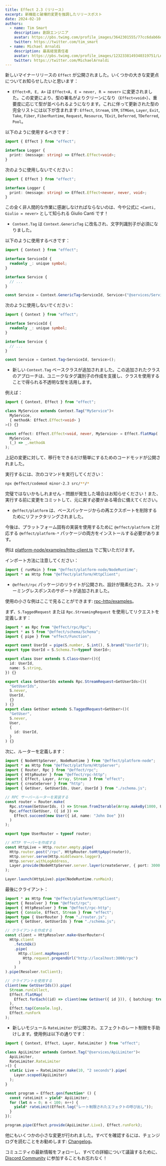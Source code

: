 ```yaml
---
title: Effect 2.3 (リリース)
excerpt: 新機能と破壊的変更を強調したリリースポスト
date: 2024-02-10
authors:
  - name: Tim Smart
    description: 創設エンジニア
    avatar: https://pbs.twimg.com/profile_images/3642301555/77cc6dab66dc94fdd77e503fd6d1c1cf_400x400.jpeg
    twitter: https://twitter.com/tim_smart
  - name: Michael Arnaldi
    description: 最高経営責任者
    avatar: https://pbs.twimg.com/profile_images/1232338149340319751/Ln9nNWyk_400x400.jpg
    twitter: https://twitter.com/MichaelArnaldi
---
```


新しいマイナーリリースの `Effect` が公開されました。いくつかの大きな変更点についてお知らせしたいと思います：

- `Effect<R, E, A>` は `Effect<A, E = never, R = never>` に変更されました。この変更により、型の署名がよりクリーンになり（`Effect<void>`）、重要度に応じて型が並べられるようになります。これに伴って更新された型の完全リストには以下が含まれます: `Effect`, `Stream`, `STM`, `STMGen`, `Layer`, `Exit`, `Take`, `Fiber`, `FiberRuntime`, `Request`, `Resource`, `TExit`, `Deferred`, `TDeferred`, `Pool`。

以下のように使用するべきです：

```ts
import { Effect } from "effect";

interface Logger {
  print: (message: string) => Effect.Effect<void>;
}
```

次のように使用しないでください：

```ts
import { Effect } from "effect";

interface Logger {
  print: (message: string) => Effect.Effect<never, never, void>;
}
```

この全く非人間的な作業に感謝しなければならないのは、今や公式に `<Canti, Giulio = never>` として知られる Giulio Canti です！

- `Context.Tag` は `Context.GenericTag` に改名され、文字列識別子が必須になりました。

以下のように使用するべきです：

```ts
import { Context } from "effect";

interface ServiceId {
  readonly _: unique symbol;
}

interface Service {
  // ...
}

const Service = Context.GenericTag<ServiceId, Service>("@services/Service");
```

次のように使用しないでください：

```ts
import { Context } from "effect";

interface ServiceId {
  readonly _: unique symbol;
}

interface Service {
  // ...
}

const Service = Context.Tag<ServiceId, Service>();
```

- 新しい `Context.Tag` ベースクラスが追加されました。この追加されたクラスのアプローチは、ユニークなタグ識別子の作成を支援し、クラスを使用することで得られる不透明な型を活用します。

例えば：

```ts
import { Context, Effect } from "effect";

class MyService extends Context.Tag("MyService")<
  MyService,
  { methodA: Effect.Effect<void> }
>() {}

const effect: Effect.Effect<void, never, MyService> = Effect.flatMap(
  MyService,
  (_) => _.methodA
);
```

上記の変更に対して、移行をできるだけ簡単にするためのコードモッドが公開されました。

実行するには、次のコマンドを実行してください：

```bash
npx @effect/codemod minor-2.3 src/**/*
```

完璧ではないかもしれません - 問題が発生した場合はお知らせください！また、実行する前に変更をコミットして、元に戻す必要がある場合に備えてください。

- `@effect/platform` は、ベースパッケージからの再エクスポートを削除するためにリファクタリングされました。

今後は、プラットフォーム固有の実装を使用するために `@effect/platform` と対応する `@effect/platform-*` パッケージの両方をインストールする必要があります。

例は [platform-node/examples/http-client.ts](https://github.com/Effect-TS/effect/blob/main/packages/platform-node/examples/http-client.ts) でご覧いただけます。

インポート方法に注意してください：

```ts
import { runMain } from "@effect/platform-node/NodeRuntime";
import * as Http from "@effect/platform/HttpClient";
```

- `@effect/rpc` パッケージのリライトが公開され、設計が簡素化され、ストリーミングレスポンスのサポートが追加されました。

使用の小さな例はここで見ることができます: [rpc-http/examples](https://github.com/Effect-TS/effect/tree/main/packages/rpc-http/examples)。

まず、`S.TaggedRequest` または `Rpc.StreamingRequest` を使用してリクエストを定義します：

```ts filename="schema.ts"
import * as Rpc from "@effect/rpc/Rpc";
import * as S from "@effect/schema/Schema";
import { pipe } from "effect/Function";

export const UserId = pipe(S.number, S.int(), S.brand("UserId"));
export type UserId = S.Schema.To<typeof UserId>;

export class User extends S.Class<User>()({
  id: UserId,
  name: S.string,
}) {}

export class GetUserIds extends Rpc.StreamRequest<GetUserIds>()(
  "GetUserIds",
  S.never,
  UserId,
  {}
) {}
export class GetUser extends S.TaggedRequest<GetUser>()(
  "GetUser",
  S.never,
  User,
  {
    id: UserId,
  }
) {}
```

次に、ルーターを定義します：

```ts filename="router.ts"
import { NodeHttpServer, NodeRuntime } from "@effect/platform-node";
import * as Http from "@effect/platform/HttpServer";
import { Router, Rpc } from "@effect/rpc";
import { HttpRouter } from "@effect/rpc-http";
import { Effect, Layer, Array, Stream } from "effect";
import { createServer } from "http";
import { GetUser, GetUserIds, User, UserId } from "./schema.js";

// RPC サーバールーターを実装する
const router = Router.make(
  Rpc.stream(GetUserIds, () => Stream.fromIterable(Array.makeBy(1000, UserId))),
  Rpc.effect(GetUser, ({ id }) =>
    Effect.succeed(new User({ id, name: "John Doe" }))
  )
);

export type UserRouter = typeof router;

// HTTP サーバーを作成する
const HttpLive = Http.router.empty.pipe(
  Http.router.post("/rpc", HttpRouter.toHttpApp(router)),
  Http.server.serve(Http.middleware.logger),
  Http.server.withLogAddress,
  Layer.provide(NodeHttpServer.server.layer(createServer, { port: 3000 }))
);

Layer.launch(HttpLive).pipe(NodeRuntime.runMain);
```

最後にクライアント：

```ts
import * as Http from "@effect/platform/HttpClient";
import { Resolver } from "@effect/rpc";
import { HttpResolver } from "@effect/rpc-http";
import { Console, Effect, Stream } from "effect";
import type { UserRouter } from "./router.js";
import { GetUser, GetUserIds } from "./schema.js";

// クライアントを作成する
const client = HttpResolver.make<UserRouter>(
  Http.client
    .fetchOk()
    .pipe(
      Http.client.mapRequest(
        Http.request.prependUrl("http://localhost:3000/rpc")
      )
    )
).pipe(Resolver.toClient);

// クライアントを使用する
client(new GetUserIds()).pipe(
  Stream.runCollect,
  Effect.flatMap(
    Effect.forEach((id) => client(new GetUser({ id })), { batching: true })
  ),
  Effect.tap(Console.log),
  Effect.runFork
);
```

- 新しいモジュール `RateLimiter` が公開され、エフェクトのレート制限を手助けします。使用例は以下の通りです：

```ts
import { Context, Effect, Layer, RateLimiter } from "effect";

class ApiLimiter extends Context.Tag("@services/ApiLimiter")<
  ApiLimiter,
  RateLimiter.RateLimiter
>() {
  static Live = RateLimiter.make(10, "2 seconds").pipe(
    Layer.scoped(ApiLimiter)
  );
}

const program = Effect.gen(function* () {
  const rateLimit = yield* ApiLimiter;
  for (let n = 0; n < 100; n++) {
    yield* rateLimit(Effect.log("レート制限されたエフェクトの呼び出し"));
  }
});

program.pipe(Effect.provide(ApiLimiter.Live), Effect.runFork);
```

他にもいくつかの小さな変更が行われました。すべてを確認するには、チェンジログを読むことをお勧めします: [Changelog](https://github.com/Effect-TS/effect/blob/main/packages/effect/CHANGELOG.md#230)。

コミュニティの最新情報をフォローし、すべての詳細について議論するために、[Discord Community](https://discord.gg/effect-ts) に参加することもお忘れなく！
